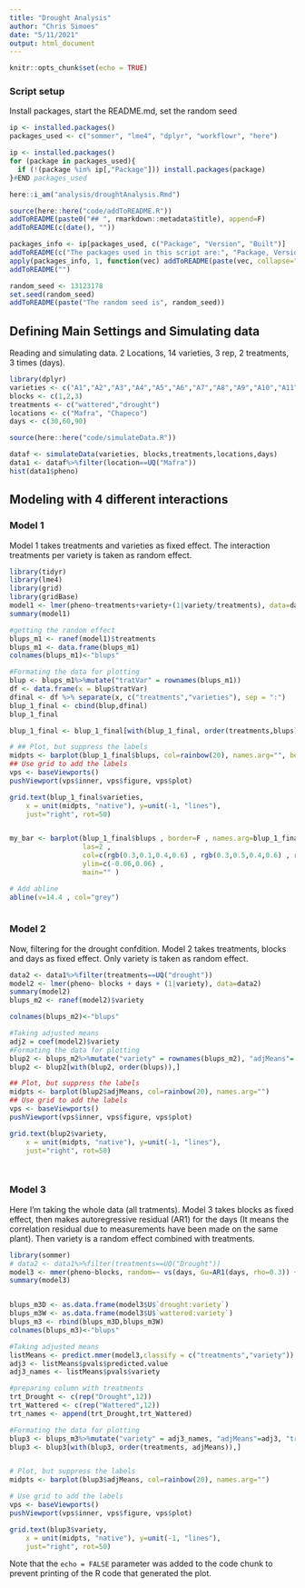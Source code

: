 ```yaml
---
title: "Drought Analysis"
author: "Chris Simoes"
date: "5/11/2021"
output: html_document
---
```


```r
knitr::opts_chunk$set(echo = TRUE)
```

### Script setup  
Install packages, start the README.md, set the random seed  
```r
ip <- installed.packages()
packages_used <- c("sommer", "lme4", "dplyr", "workflowr", "here")

ip <- installed.packages()
for (package in packages_used){
  if (!(package %in% ip[,"Package"])) install.packages(package)
}#END packages_used

here::i_am("analysis/droughtAnalysis.Rmd")

source(here::here("code/addToREADME.R"))
addToREADME(paste0("## ", rmarkdown::metadata$title), append=F)
addToREADME(c(date(), ""))

packages_info <- ip[packages_used, c("Package", "Version", "Built")]
addToREADME(c("The packages used in this script are:", "Package, Version, Built"))
apply(packages_info, 1, function(vec) addToREADME(paste(vec, collapse=" ")))
addToREADME("")

random_seed <- 13123178
set.seed(random_seed)
addToREADME(paste("The random seed is", random_seed))
```

## Defining Main Settings and Simulating data

Reading and simulating data. 2 Locations, 14 varieties, 3 rep, 2 treatments, 3 times (days).



```r
library(dplyr)
varieties <- c("A1","A2","A3","A4","A5","A6","A7","A8","A9","A10","A11","A12")
blocks <- c(1,2,3)
treatments <- c("wattered","drought")
locations <- c("Mafra", "Chapeco")
days <- c(30,60,90)

source(here::here("code/simulateData.R"))

dataf <- simulateData(varieties, blocks,treatments,locations,days)
data1 <- dataf%>%filter(location==UQ("Mafra"))
hist(data1$pheno)

```

## Modeling with 4 different interactions

### Model 1

Model 1 takes treatments and varieties as fixed effect. The interaction treatments per variety is taken as random effect.

```r
library(tidyr)
library(lme4)
library(grid)
library(gridBase)
model1 <- lmer(pheno~treatments+variety+(1|variety/treatments), data=data1)
summary(model1)

#getting the random effect
blups_m1 <- ranef(model1)$treatments
blups_m1 <- data.frame(blups_m1)
colnames(blups_m1)<-"blups"

#Formating the data for plotting
blup <- blups_m1%>%mutate("tratVar" = rownames(blups_m1))
df <- data.frame(x = blup$tratVar)
dfinal <- df %>% separate(x, c("treatments","varieties"), sep = ":")
blup_1_final <- cbind(blup,dfinal)
blup_1_final

blup_1_final <- blup_1_final[with(blup_1_final, order(treatments,blups)),]

# ## Plot, but suppress the labels
midpts <- barplot(blup_1_final$blups, col=rainbow(20), names.arg="", beside= TRUE)
## Use grid to add the labels
vps <- baseViewports()
pushViewport(vps$inner, vps$figure, vps$plot)

grid.text(blup_1_final$varieties,
    x = unit(midpts, "native"), y=unit(-1, "lines"),
    just="right", rot=50)


my_bar <- barplot(blup_1_final$blups , border=F , names.arg=blup_1_final$varieties , 
                  las=2 , 
                  col=c(rgb(0.3,0.1,0.4,0.6) , rgb(0.3,0.5,0.4,0.6) , rgb(0.3,0.9,0.4,0.6) ,  rgb(0.3,0.9,0.4,0.6)) , 
                  ylim=c(-0.06,0.06) , 
                  main="" )

# Add abline
abline(v=14.4 , col="grey")
 

```
### Model 2

Now, filtering for the drought confdition.
Model 2 takes treatments, blocks and days as fixed effect. Only variety is taken as random effect.

```r
data2 <- data1%>%filter(treatments==UQ("drought"))
model2 <- lmer(pheno~ blocks + days + (1|variety), data=data2)
summary(model2)
blups_m2 <- ranef(model2)$variety

colnames(blups_m2)<-"blups"

#Taking adjusted means
adj2 = coef(model2)$variety
#Formating the data for plotting
blup2 <- blups_m2%>%mutate("variety" = rownames(blups_m2), "adjMeans"= adj2[,1])
blup2 <- blup2[with(blup2, order(blups)),]

## Plot, but suppress the labels
midpts <- barplot(blup2$adjMeans, col=rainbow(20), names.arg="")
## Use grid to add the labels    
vps <- baseViewports()
pushViewport(vps$inner, vps$figure, vps$plot)

grid.text(blup2$variety,
    x = unit(midpts, "native"), y=unit(-1, "lines"),
    just="right", rot=50)




```

### Model 3
Here I'm taking the whole data (all tratments).
Model 3 takes blocks as fixed effect, then makes autoregressive residual (AR1) for the days (It means the correlation residual due to measurements have been made on the same plant). Then variety is a random effect combined with treatments.


```r
library(sommer)
# data2 <- data1%>%filter(treatments==UQ("Drought"))
model3 <- mmer(pheno~blocks, random=~ vs(days, Gu=AR1(days, rho=0.3)) + vs(treatments,variety), rcov=~units, data=data1, verbose = FALSE)
summary(model3)


blups_m3D <- as.data.frame(model3$U$`drought:variety`)
blups_m3W <- as.data.frame(model3$U$`wattered:variety`)
blups_m3 <- rbind(blups_m3D,blups_m3W)
colnames(blups_m3)<-"blups"

#Taking adjusted means
listMeans <- predict.mmer(model3,classify = c("treatments","variety"))
adj3 <- listMeans$pvals$predicted.value
adj3_names <- listMeans$pvals$variety

#preparing column with treatments
trt_Drought <- c(rep("Drought",12))
trt_Wattered <- c(rep("Wattered",12))
trt_names <- append(trt_Drought,trt_Wattered)

#Formating the data for plotting
blup3 <- blups_m3%>%mutate("variety" = adj3_names, "adjMeans"=adj3, "treatments"=trt_names)
blup3 <- blup3[with(blup3, order(treatments, adjMeans)),]


# Plot, but suppress the labels
midpts <- barplot(blup3$adjMeans, col=rainbow(20), names.arg="")

# Use grid to add the labels
vps <- baseViewports()
pushViewport(vps$inner, vps$figure, vps$plot)

grid.text(blup3$variety,
    x = unit(midpts, "native"), y=unit(-1, "lines"),
    just="right", rot=50)


```


Note that the `echo = FALSE` parameter was added to the code chunk to prevent printing of the R code that generated the plot.
